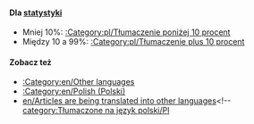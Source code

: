 {{en/Bilingual box| Pl
| Ta strona jest indeksem różnych ''' artykułów, które mają być przetłumaczone na polski ''' na wiki OpenTTD.<br/>Artykuły z {{en/S|Tłumaczenie/Pl}} i {{en/S|Oczekiwane Tłumaczenie/Pl}} są automatycznie uwzględniane w tej kategorii.
| ''This page provides an index for a wide range of '''articles to be translated into Polish''' in OpenTTD Wiki.<br/>Articles with {{en/S|Tłumaczenie/Pl}} and {{en/S|Oczekiwane Tłumaczenie/Pl}} templates are automatically included here.''}}


====Dla [[:Category:en/Other languages|statystyki]]====
*Mniej 10%: [[:Category:pl/Tłumaczenie poniżej 10 procent]]
*Między 10 a 99%: [[:Category:pl/Tłumaczenie plus 10 procent]]

====Zobacz też====
*[[:Category:en/Other languages]]
*[[:Category:en/Polish (Polski)]]
*[[en/Articles are being translated into other languages]]<!--[[category:Tłumaczone na język polski/Pl]]